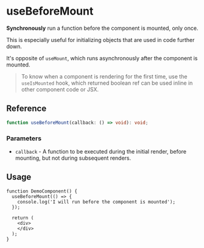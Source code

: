 
<Meta title="hooks/lifecycle/useBeforeMount" />

# useBeforeMount

**Synchronously** run a function before the component is mounted, only once.

This is especially useful for initializing objects that are used in code further down.

It's opposite of `useMount`, which runs asynchronously after the component is mounted.

> To know when a component is rendering for the first time, use the `useIsMounted` hook,
which returned boolean ref can be used inline in other component code or JSX.

## Reference

```ts
function useBeforeMount(callback: () => void): void;
```

### Parameters

* `callback` - A function to be executed during the initial render, before mounting, but not
during subsequent renders.

## Usage

```tsx
function DemoComponent() {
  useBeforeMount(() => {
    console.log('I will run before the component is mounted');
  });

  return (
    <div>
    </div>
  );
}
```

